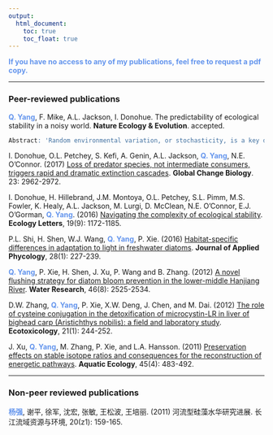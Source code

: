 ```yaml
---
output:
  html_document: 
    toc: true
    toc_float: true
---
```


<link rel="stylesheet" href="styles.css" type="text/css">

<span style="color:cornflowerblue">**If you have no access to any of my publications, feel free to request a pdf copy.**</span>

------------------

### Peer-reviewed publications

<span style="color:cornflowerblue">**Q. Yang**</span>, F. Mike, A.L. Jackson, I. Donohue. The predictability of ecological stability in a noisy world. **Nature Ecology & Evolution**. accepted.
```r
Abstract: 'Random environmental variation, or stochasticity, is a key determinant of ecological dynamics. While we have some appreciation of how environmental stochasticity can moderate the variability and persistence of communities, we know little about its implications for the nature and predictability of ecological responses to large perturbations. Here, we show that shifts in the temporal autocorrelation (colour) of environmental noise provoke trade-offs in ecological stability across a wide range of different food-web structures by stabilizing dynamics in some dimensions, while simultaneously destabilizing them in others. Specifically, increasingly positive autocorrelation (reddening) of environmental noise increases resilience by hastening recovery of food-webs following a large perturbation, but reduces their resistance to perturbation and increases their temporal variability (reduces biomass stability). In contrast, all stability dimensions become less predictable, showing increased variability around the mean response, as environmental noise reddens. Moreover, we found environmental reddening to be a considerably more important determinant of stability than intrinsic food-web characteristics. These findings reveal the fundamental and dominant role played by environmental stochasticity in determining the dynamics and stability of ecosystems and extend our understanding of how the multiple dimensions of stability relate to each other beyond simple white noise environments.'
```

I. Donohue, O.L. Petchey, S. Kefi, A. Genin, A.L. Jackson, <span style="color:cornflowerblue">**Q. Yang**</span>, N.E. O’Connor. (2017) [Loss of predator species, not intermediate consumers, triggers rapid and dramatic extinction cascades](https://onlinelibrary.wiley.com/doi/full/10.1111/gcb.13703). **Global Change Biology**. 23: 2962-2972.

I. Donohue, H. Hillebrand, J.M. Montoya, O.L. Petchey, S.L. Pimm, M.S. Fowler, K. Healy, A.L. Jackson, M. Lurgi, D. McClean, N.E. O’Connor, E.J. O’Gorman, <span style="color:cornflowerblue">**Q. Yang**</span>. (2016) [Navigating the complexity of ecological stability](https://onlinelibrary.wiley.com/doi/full/10.1111/ele.12648). **Ecology Letters**, 19(9): 1172-1185.

P.L. Shi, H. Shen, W.J. Wang, <span style="color:cornflowerblue">**Q. Yang**</span>, P. Xie. (2016) [Habitat-specific differences in adaptation to light in freshwater diatoms](https://link.springer.com/article/10.1007/s10811-015-0531-7). **Journal of Applied Phycology**, 28(1): 227-239.

<span style="color:cornflowerblue">**Q. Yang**</span>, P. Xie, H. Shen, J. Xu, P. Wang and B. Zhang. (2012) [A novel flushing strategy for diatom bloom prevention in the lower-middle Hanjiang River](https://www.sciencedirect.com/science/article/abs/pii/S0043135412000838). **Water Research**, 46(8): 2525-2534.

D.W. Zhang, <span style="color:cornflowerblue">**Q. Yang**</span>, P. Xie, X.W. Deng, J. Chen, and M. Dai. (2012) [The role of cysteine conjugation in the detoxification of microcystin-LR in liver of bighead carp (Aristichthys nobilis): a field and laboratory study](https://link.springer.com/article/10.1007/s10646-011-0783-1). **Ecotoxicology**, 21(1): 244-252.

J. Xu, <span style="color:cornflowerblue">**Q. Yang**</span>, M. Zhang, P. Xie, and L.A. Hansson. (2011) [Preservation effects on stable isotope ratios and consequences for the reconstruction of energetic pathways](https://link.springer.com/article/10.1007/s10452-011-9369-5). **Aquatic Ecology**, 45(4): 483-492.

---------------------------------------------------------
### Non-peer reviewed publications
<span style="color:cornflowerblue">**杨强**</span>, 谢平, 徐军, 沈宏, 张敏, 王松波, 王培丽. (2011) 河流型硅藻水华研究进展. 长江流域资源与环境, 20(z1): 159-165.


